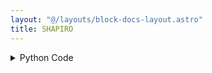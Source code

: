 ```yaml
---
layout: "@/layouts/block-docs-layout.astro"
title: SHAPIRO
---
```



<PythonDocsDisplay docstring={docstring} />
<AppDisplay app={app} client:visible />

<details>
<summary>Python Code</summary>
```python
from flojoy import OrderedPair, flojoy, Matrix, Scalar
import numpy as np
from collections import namedtuple
from typing import Literal

import scipy.stats


@flojoy
def SHAPIRO(
    default: OrderedPair | Matrix,
    select_return: Literal["statistic", "p-value"] = "statistic",
) -> OrderedPair | Matrix | Scalar:
    """The SHAPIRO node is based on a numpy or scipy function.

    The description of that function is as follows:

        Perform the Shapiro-Wilk test for normality.

        The Shapiro-Wilk test tests the null hypothesis that the data was drawn from a normal distribution.

    Parameters
    ----------
    select_return : 'statistic', 'p-value'
        Select the desired object to return.
        See the respective function docs for descriptors.
    x : array_like
        Array of sample data.

    Returns
    -------
    DataContainer
        type 'ordered pair', 'scalar', or 'matrix'
    """

    result = scipy.stats.shapiro(
        x=default.y,
    )

    return_list = ["statistic", "p-value"]
    if isinstance(result, tuple):
        res_dict = {}
        num = min(len(result), len(return_list))
        for i in range(num):
            res_dict[return_list[i]] = result[i]
        result = res_dict[select_return]
    else:
        result = result._asdict()
        result = result[select_return]

    if isinstance(result, np.ndarray):
        result = OrderedPair(x=default.x, y=result)
    else:
        assert isinstance(
            result, np.number | float | int
        ), f"Expected np.number, float or int for result, got {type(result)}"
        result = Scalar(c=float(result))

    return result

```
[Find this Flojoy Block on GitHub](https://github.com/flojoy-ai/blocks/blob/main/blocks/SCIPY/STATS/SHAPIRO/SHAPIRO.py)
</details>


## Example
